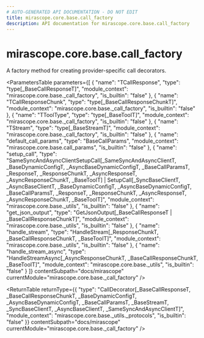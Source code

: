 ```yaml
---
# AUTO-GENERATED API DOCUMENTATION - DO NOT EDIT
title: mirascope.core.base.call_factory
description: API documentation for mirascope.core.base.call_factory
---
```


# mirascope.core.base.call_factory

<ApiType type="Function" />

A factory method for creating provider-specific call decorators.

<ParametersTable
  parameters={[
  {
    "name": "TCallResponse",
    "type": "type[_BaseCallResponseT]",
    "module_context": "mirascope.core.base._call_factory",
    "is_builtin": "false"
  },
  {
    "name": "TCallResponseChunk",
    "type": "type[_BaseCallResponseChunkT]",
    "module_context": "mirascope.core.base._call_factory",
    "is_builtin": "false"
  },
  {
    "name": "TToolType",
    "type": "type[_BaseToolT]",
    "module_context": "mirascope.core.base._call_factory",
    "is_builtin": "false"
  },
  {
    "name": "TStream",
    "type": "type[_BaseStreamT]",
    "module_context": "mirascope.core.base._call_factory",
    "is_builtin": "false"
  },
  {
    "name": "default_call_params",
    "type": "BaseCallParams",
    "module_context": "mirascope.core.base.call_params",
    "is_builtin": "false"
  },
  {
    "name": "setup_call",
    "type": "SameSyncAndAsyncClientSetupCall[_SameSyncAndAsyncClientT, _BaseDynamicConfigT, _AsyncBaseDynamicConfigT, _BaseCallParamsT, _ResponseT, _ResponseChunkT, _AsyncResponseT, _AsyncResponseChunkT, _BaseToolT] | SetupCall[_SyncBaseClientT, _AsyncBaseClientT, _BaseDynamicConfigT, _AsyncBaseDynamicConfigT, _BaseCallParamsT, _ResponseT, _ResponseChunkT, _AsyncResponseT, _AsyncResponseChunkT, _BaseToolT]",
    "module_context": "mirascope.core.base._utils",
    "is_builtin": "false"
  },
  {
    "name": "get_json_output",
    "type": "GetJsonOutput[_BaseCallResponseT | _BaseCallResponseChunkT]",
    "module_context": "mirascope.core.base._utils",
    "is_builtin": "false"
  },
  {
    "name": "handle_stream",
    "type": "HandleStream[_ResponseChunkT, _BaseCallResponseChunkT, _BaseToolT]",
    "module_context": "mirascope.core.base._utils",
    "is_builtin": "false"
  },
  {
    "name": "handle_stream_async",
    "type": "HandleStreamAsync[_AsyncResponseChunkT, _BaseCallResponseChunkT, _BaseToolT]",
    "module_context": "mirascope.core.base._utils",
    "is_builtin": "false"
  }
]}
  contentSubpath="docs/mirascope"
  currentModule="mirascope.core.base._call_factory"
/>

<ReturnTable
  returnType={{
  "type": "CallDecorator[_BaseCallResponseT, _BaseCallResponseChunkT, _BaseDynamicConfigT, _AsyncBaseDynamicConfigT, _BaseCallParamsT, _BaseStreamT, _SyncBaseClientT, _AsyncBaseClientT, _SameSyncAndAsyncClientT]",
  "module_context": "mirascope.core.base._utils._protocols",
  "is_builtin": "false"
}}
  contentSubpath="docs/mirascope"
  currentModule="mirascope.core.base._call_factory"
/>


